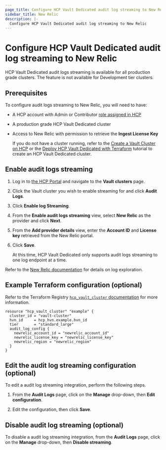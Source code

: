 ```yaml
---
page_title: Configure HCP Vault Dedicated audit log streaming to New Relic
sidebar_title: New Relic
description: |-
  Configure HCP Vault Dedicated audit log streaming to New Relic
---
```


# Configure HCP Vault Dedicated audit log streaming to New Relic

<Note title="Availability">

HCP Vault Dedicated audit logs streaming is available for all
production grade clusters. The feature is not available for Development tier
clusters.

</Note>

## Prerequisites

To configure audit logs streaming to New Relic, you will need
to have:

- A HCP account with Admin or Contributor [role assigned in HCP](/hcp/docs/hcp/create-account)
- A production grade HCP Vault Dedicated cluster
- Access to New Relic with permission to retrieve the **Ingest License Key**

   <Note>

   If you do not have a cluster running, refer to the [Create a Vault Cluster on
   HCP](/vault/tutorials/get-started-hcp-vault-dedicated/get-started-vault) or  the [Deploy HCP Vault Dedicated with
   Terraform](/vault/tutorials/cloud-ops/terraform-hcp-provider-vault) tutorial to create an HCP Vault Dedicated
   cluster.

   </Note>

## Enable audit logs streaming

1. Log in to [the HCP Portal](https://portal.cloud.hashicorp.com/) and navigate to the **Vault clusters** page.

1. Click the Vault cluster you wish to enable streaming for and click **Audit Logs**.

1. Click **Enable log Streaming**.

1. From the **Enable audit logs streaming** view, select **New Relic** as the
   provider and click **Next**.

1. From the **Add provider details** view, enter the **Account ID** and **License key** retrieved from the New Relic portal.

1. Click **Save**.

   <Note>

   At this time, HCP Vault Dedicated only supports audit logs streaming to
   one log endpoint at a time.

   </Note>

Refer to the [New Relic
documentation](https://docs.newrelic.com/docs/logs/get-started/get-started-log-management/)
for details on log exploration.

## Example Terraform configuration (optional)

Refer to the Terraform Registry [`hcp_vault_cluster` documentation](https://registry.terraform.io/providers/hashicorp/hcp/latest/docs/resources/vault_cluster#nested-schema-for-audit_log_config)
for more information.

```hcl
resource "hcp_vault_cluster" "example" {
  cluster_id = "vault-cluster"
  hvn_id     = hcp_hvn.example.hvn_id
  tier       = "standard_large"
  audit_log_config {
    newrelic_account_id = "newrelic_account_id"
    newrelic_license_key = "newrelic_license_key"
    newrelic_region = "newrelic_region"
  }
}
```

## Edit the audit log streaming configuration (optional)

To edit a audit log streaming integration, perform the following steps.

1. From the **Audit Logs** page, click on the **Manage** drop-down, then **Edit
configuration**.

1. Edit the configuration, then click **Save**.

## Disable audit log streaming (optional)

To disable a audit log streaming integration, from the **Audit Logs** page,
click on the **Manage** drop-down, then **Disable streaming**.

